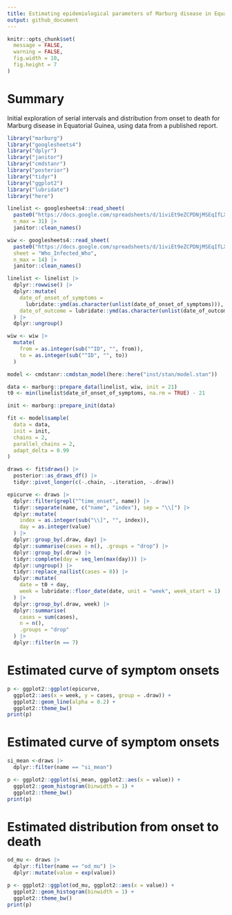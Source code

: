 ```yaml
---
title: Estimating epidemiological parameters of Marburg disease in Equatorial Guinea
output: github_document
---
```


```r
knitr::opts_chunk$set(
  message = FALSE,
  warning = FALSE,
  fig.width = 10,
  fig.height = 7
)
```

# Summary

Initial exploration of serial intervals and distribution from onset to death for Marburg disease in Equatorial Guinea, using data from a published report.

```r
library("marburg")
library("googlesheets4")
library("dplyr")
library("janitor")
library("cmdstanr")
library("posterior")
library("tidyr")
library("ggplot2")
library("lubridate")
library("here")

linelist <- googlesheets4::read_sheet(
  paste0("https://docs.google.com/spreadsheets/d/1iviEt9eZCPDNjMSEqIfLXl0W2LlHXrt93Z6FI_1seAM/edit#gid=0"), ## nolint
  n_max = 31) |>
  janitor::clean_names()

wiw <- googlesheets4::read_sheet(
  paste0("https://docs.google.com/spreadsheets/d/1iviEt9eZCPDNjMSEqIfLXl0W2LlHXrt93Z6FI_1seAM/edit#gid=0"), ## nolint
  sheet = "Who_Infected_Who",
  n_max = 14) |>
  janitor::clean_names()

linelist <- linelist |>
  dplyr::rowwise() |>
  dplyr::mutate(
    date_of_onset_of_symptoms =
      lubridate::ymd(as.character(unlist(date_of_onset_of_symptoms))),
    date_of_outcome = lubridate::ymd(as.character(unlist(date_of_outcome))),
  ) |>
  dplyr::ungroup()

wiw <- wiw |>
  mutate(
    from = as.integer(sub("^ID", "", from)),
    to = as.integer(sub("^ID", "", to))
  )
```

```r
model <- cmdstanr::cmdstan_model(here::here("inst/stan/model.stan"))

data <- marburg::prepare_data(linelist, wiw, init = 21)
t0 <- min(linelist$date_of_onset_of_symptoms, na.rm = TRUE) - 21

init <- marburg::prepare_init(data)

fit <- model$sample(
  data = data,
  init = init,
  chains = 2,
  parallel_chains = 2,
  adapt_delta = 0.99
)

draws <- fit$draws() |>
  posterior::as_draws_df() |>
  tidyr::pivot_longer(c(-.chain, -.iteration, -.draw))

epicurve <- draws |>
  dplyr::filter(grepl("^time_onset", name)) |>
  tidyr::separate(name, c("name", "index"), sep = "\\[") |>
  dplyr::mutate(
    index = as.integer(sub("\\]", "", index)),
    day = as.integer(value)
  ) |>
  dplyr::group_by(.draw, day) |>
  dplyr::summarise(cases = n(), .groups = "drop") |>
  dplyr::group_by(.draw) |>
  tidyr::complete(day = seq_len(max(day))) |>
  dplyr::ungroup() |>
  tidyr::replace_na(list(cases = 0)) |>
  dplyr::mutate(
    date = t0 + day,
    week = lubridate::floor_date(date, unit = "week", week_start = 1)
  ) |>
  dplyr::group_by(.draw, week) |>
  dplyr::summarise(
    cases = sum(cases),
    n = n(),
    .groups = "drop"
  ) |>
  dplyr::filter(n == 7)
```

# Estimated curve of symptom onsets

```r
p <- ggplot2::ggplot(epicurve,
  ggplot2::aes(x = week, y = cases, group = .draw)) +
  ggplot2::geom_line(alpha = 0.2) +
  ggplot2::theme_bw()
print(p)
```

# Estimated curve of symptom onsets

```r
si_mean <-draws |>
  dplyr::filter(name == "si_mean")

p <- ggplot2::ggplot(si_mean, ggplot2::aes(x = value)) +
  ggplot2::geom_histogram(binwidth = 1) +
  ggplot2::theme_bw()
print(p)
```

# Estimated distribution from onset to death

```r
od_mu <- draws |>
  dplyr::filter(name == "od_mu") |>
  dplyr::mutate(value = exp(value))

p <- ggplot2::ggplot(od_mu, ggplot2::aes(x = value)) +
  ggplot2::geom_histogram(binwidth = 1) +
  ggplot2::theme_bw()
print(p)
```
